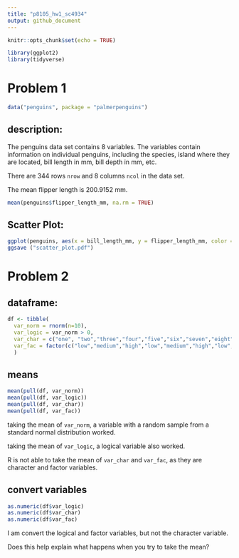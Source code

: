 ```yaml
---
title: "p8105_hw1_sc4934"
output: github_document
---
```


```r
knitr::opts_chunk$set(echo = TRUE)
```



```r
library(ggplot2)
library(tidyverse)
```



# Problem 1

```r
data("penguins", package = "palmerpenguins")
```

## description: 
The penguins data set contains 8 variables. The variables contain information on individual penguins, including the species, island where they are located, bill length in mm, bill depth in mm, etc. 

There are 344 rows `nrow` and 8 columns `ncol` in the data set.

The mean flipper length is 200.9152 mm. 

```r
mean(penguins$flipper_length_mm, na.rm = TRUE)
```


## Scatter Plot: 

```r
ggplot(penguins, aes(x = bill_length_mm, y = flipper_length_mm, color = species)) + geom_point()
ggsave ("scatter_plot.pdf")

```


# Problem 2

## dataframe:
```r
df <- tibble(
  var_norm = rnorm(n=10),
  var_logic = var_norm > 0,
  var_char = c("one", "two","three","four","five","six","seven","eight","nine","ten"),
  var_fac = factor(c("low","medium","high","low","medium","high","low","medium","high", "low" ))
  )

```


## means


```r
mean(pull(df, var_norm))
mean(pull(df, var_logic))
mean(pull(df, var_char))
mean(pull(df, var_fac))

```

taking the mean of `var_norm`, a variable with a random sample from a standard normal distribution worked.

taking the mean of `var_logic`, a logical variable also worked. 

R is not able to take the mean of `var_char` and `var_fac`, as they are character and factor variables. 


## convert variables

```r
as.numeric(df$var_logic)
as.numeric(df$var_char)
as.numeric(df$var_fac)
```

I am convert the logical and factor variables, but not the character variable. 



 Does this help explain what happens when you try to take the mean?




